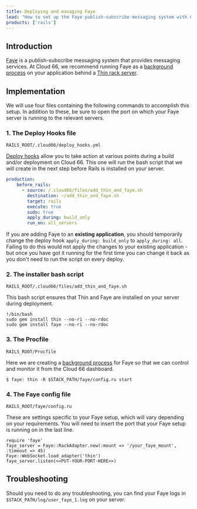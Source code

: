 ```yaml
---
title: Deploying and managing Faye
lead: "How to set up the Faye publish-subscribe messaging system with Cloud 66 for Rails"
products: ['rails']
---
```


## Introduction

[Faye](https://faye.jcoglan.com/) is a publish-subscribe messaging system that provides messaging services. At Cloud 66, we recommend running Faye as a [background process](/docs/servers/systemd) on your application behind a [Thin rack server](https://github.com/macournoyer/thin).

## Implementation

We will use four files containing the following commands to accomplish this setup. In addition to these, be sure to open the port on which your Faye server is running to the relevant servers.

### 1. The Deploy Hooks file

`RAILS_ROOT/.cloud66/deploy_hooks.yml`

[Deploy hooks](/docs/deploy-hooks/deploy-hooks) allow you to take action at various points during a build and/or deployment on Cloud 66. This one will run the bash script that we will create in the next step before Rails is installed on your server.

```yaml
production:
    before_rails:
      - source: /.cloud66/files/add_thin_and_faye.sh
        destination: ~/add_thin_and_faye.sh
        target: rails
        execute: true
        sudo: true
        apply_during: build_only
        run_on: all_servers
```

If you are adding Faye to an **existing application**, you should temporarily change the deploy hook `apply_during: build_only` to `apply_during: all`. Failing to do this would not apply the changes to your existing application - but once you have got it running for the first time you can change it back as you don't need to run the script on every deploy.

### 2. The installer bash script

`RAILS_ROOT/.cloud66/files/add_thin_and_faye.sh`

This bash script ensures that Thin and Faye are installed on your server during deployment.

```shell
!/bin/bash
sudo gem install thin --no-ri --no-rdoc
sudo gem install faye --no-ri --no-rdoc
```

### 3. The Procfile

`RAILS_ROOT/Procfile`

Here we are creating a [background process](/docs/servers/systemd) for Faye so that we can control and monitor it from the Cloud 66 dashboard.

```shell
$ faye: thin -R $STACK_PATH/faye/config.ru start
```

### 4. The Faye config file

`RAILS_ROOT/faye/config.ru`

These are settings specific to your Faye setup, which will vary depending on your requirements. You will need to insert the port that your Faye setup is running on in the last line.

```shell
require 'faye'
faye_server = Faye::RackAdapter.new(:mount => '/your_faye_mount', :timeout => 45)
Faye::WebSocket.load_adapter('thin')
faye_server.listen(<<PUT-YOUR-PORT-HERE>>)
```

## Troubleshooting
Should you need to do any troubleshooting, you can find your Faye logs in `$STACK_PATH/log/user_faye_1.log` on your server.

